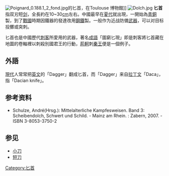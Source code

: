 [[File:Poignard_0.188.1_2_fond.jpg|right]]的匕首，在Toulouse 博物館]]
[[File:Dolch.jpg|thumb]]
'''匕首'''指双刃短[[剑|剑]]，全長約在10~30[[cm|cm]]左右。中國最早在[[夏代|夏代]]就出現，一開始為[[青銅|青銅]]製，到了[[戰國|戰國]]時期因鐵器的發達改用[[鋼鐵|鋼鐵]]製。一般作为近战防備[[武器|武器]]，可以对目标投擲或突刺。

匕首也是中國歷代[[刺客|刺客]]所愛用的武器，著名[[成語|成語]]「圖窮匕現」即是刺客將匕首藏在地圖的卷軸裡以刺殺別國君王的行動，[[荊軻|荊軻]]刺[[秦始皇|秦王]]便是一個例子。

== 外語 ==
[[現代|現代]]人常常把[[英文|英文]]的「Dagger」翻成匕首，而「Dagger」来自[[拉丁文|拉丁文]]「Daca」，指「Dacian knife」。

== 参考资料 ==
* Schulze, André(Hrsg.): Mittelalterliche Kampfesweisen. Band 3: Scheibendolch, Schwert und Schild. - Mainz am Rhein. : Zabern, 2007. - ISBN 3-8053-3750-2

== 参见 ==
{{Commonscat|Daggers|匕首}}
* [[小刀|小刀]]
* [[短刀|短刀]]

{{中國古代武器}}
{{Authority control}}
{{mil-stub}}

[[Category:匕首|Category:匕首]]